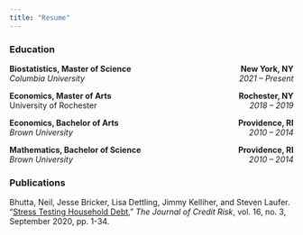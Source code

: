```yaml
---
title: "Resume"
---
```


### Education

__Biostatistics, Master of Science__ [__New York, NY__]{style="float:right"}\
_Columbia University_ [_2021 – Present_]{style="float:right"}

__Economics, Master of Arts__ [__Rochester, NY__]{style="float:right"}\
University of Rochester [_2018 – 2019_]{style="float:right"}

__Economics, Bachelor of Arts__ [__Providence, RI__]{style="float:right"}\
_Brown University_ [_2010 – 2014_]{style="float:right"}

__Mathematics, Bachelor of Science__ [__Providence, RI__]{style="float:right"}\
_Brown University_ [_2010 – 2014_]{style="float:right"}

### Publications

Bhutta, Neil, Jesse Bricker, Lisa Dettling, Jimmy Kelliher, and Steven Laufer. "[Stress Testing Household Debt](documents/JamesKelliherWorkingPaperOnCovidDynamicsInNYC.pdf)," _The Journal of Credit Risk_, vol. 16, no. 3, September 2020, pp. 1-34.